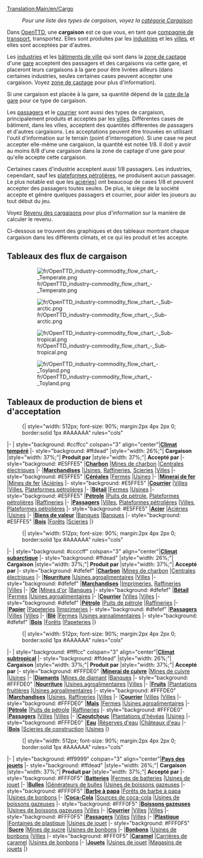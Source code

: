 [[Translation:Main/en/Cargo]]{{fr/Table des matières}}
:''Pour une liste des types de cargaison, voyez la [[Category/fr/Cargaison|catégorie Cargaison]]''

Dans [[Main/fr/OpenTTD|OpenTTD]], une '''cargaison''' est ce que vous, en tant que [[Main/fr/Compagnie de transport|compagnie de transport]], transportez. Elles sont produites par les [[Main/fr/Industries|industries]] et les [[Main/fr/Ville|villes]], et elles sont acceptées par d'autres.

Les [[Main/fr/Industries|industries]] et les [[Main/en/Ville/Fr#Bâtiments de la ville|bâtiments de ville]] qui sont dans la [[Main/fr/Zone de captage|zone de captage]] d'une [[Main/fr/Gares|gare]] acceptent des passagers et des cargaisons via cette gare, et placeront leurs cargaisons à la gare pour être livrées ailleurs (dans certaines industries, seules certaines cases peuvent accepter une cargaison. Voyez [[Main/fr/Zone de captage|zone de captage]] pour plus d'information).

Si une cargaison est placée à la gare, sa quantité dépend de la [[Main/en/Mécanique du jeu/Fr#Cote de gare|cote de la gare]] pour ce type de cargaison.

Les [[Main/fr/Passagers|passagers]] et le [[Main/fr/Courrier|courrier]] sont aussi des types de cargaison, principalement produits et acceptés par les [[Main/fr/Ville|villes]]. Différentes cases de bâtiment, dans les villes, acceptent des quantités différentes de passagers et d'autres cargaisons. Les acceptations peuvent être trouvées en utilisant l'outil d'information sur le terrain (point d'interrogation). Si une case ne peut accepter elle-même une cargaison, la quantité est notée 1/8. Il doit y avoir au moins 8/8 d'une cargaison dans la zone de captage d'une gare pour qu'elle accepte cette cargaison.

Certaines cases d'industrie acceptent aussi 1/8 passagers. Les industries, cependant, sauf les [[Main/fr/Plateforme pétrolière|plateformes pétrolières]], ne produisent aucun passager. Le plus notable est que les [[Main/fr/Aciérie|aciéries]]] ont beaucoup de cases 1/8 et peuvent accepter des passagers toutes seules. De plus, le siège de la société accepte et génère quelques passagers et courrier, pour aider les joueurs au tout début du jeu.

Voyez [[Main/fr/Revenu de cargaison|Revenu des cargaisons]] pour plus d'information sur la manière de calculer le revenu.

Ci-dessous se trouvent des graphiques et des tableaux montrant chaque cargaison dans les différents climats, et ce qui les produit et les accepte.

==Tableaux des flux de cargaison==
:[[File:fr/OpenTTD industry-commodity flow chart - Temperate.png|border]]

:[[File:fr/OpenTTD industry-commodity flow chart - Sub-arctic.png|border]]

:[[File:fr/OpenTTD industry-commodity flow chart - Sub-tropical.png|border]]

:[[File:fr/OpenTTD industry-commodity flow chart - Toyland.png|border]]

==Tableaux de production de biens et d'acceptation==
:{| {{en/Wikitable}} style="width: 512px; font-size: 90%; margin:2px 4px 2px 0; border:solid 1px #AAAAAA" rules="cols"
|- 
| style="background: #ccffcc" colspan="3" align="center"|'''[[Main/en/Climat/Fr#Tempéré|Climat tempéré]]'''
|- style="background: #ffdead"
|style="width: 26%;"| '''Cargaison'''
|style="width: 37%;"| '''Produit par'''
|style="width: 37%;"| '''Accepté par'''
|- style="background: #E5FFE5"
|'''[[Main/fr/Charbon|Charbon]]'''
|[[Main/fr/Mine de charbon|Mines de charbon]]
|[[Main/fr/Centrale électrique|Centrales électriques]]
|-
|'''[[Main/fr/Marchandises|Marchandises]]'''
|[[Main/fr/Usine|Usines]], [[Main/fr/Raffinerie|Raffineries]], [[Main/fr/Scierie|Scieries]]
|[[Main/fr/Ville|Villes]]
|- style="background: #E5FFE5"
|'''[[Main/fr/Céréales|Céréales]]'''
|[[Main/fr/Ferme|Fermes]]
|[[Main/fr/Usine|Usines]]
|-
|'''[[Main/fr/Minerai de fer|Minerai de fer]]'''
|[[Main/fr/Mine de fer|Mines de fer]]
|[[Main/fr/Aciérie|Aciéries]]
|- style="background: #E5FFE5"
|'''[[Main/fr/Courrier|Courrier]]'''
|[[Main/fr/Ville|Villes]]
|[[Main/fr/Ville|Villes]], [[Main/fr/Plateforme pétrolière|Plateformes pétrolières]]
|-
|'''[[Main/fr/Bétail|Bétail]]'''
|[[Main/fr/Ferme|Fermes]]
|[[Main/fr/Usine|Usines]]
|- style="background: #E5FFE5"
|'''[[Main/fr/Pétrole|Pétrole]]'''
|[[Main/fr/Puits de pétrole|Puits de pétrole]], [[Main/fr/Plateforme pétrolière|Plateformes pétrolières]]
|[[Main/fr/Raffinerie|Raffineries]]
|-
|'''[[Main/fr/Passagers|Passagers]]'''
|[[Main/fr/Ville|Villes]], [[Main/fr/Plateforme pétrolière|Plateformes pétrolières]]
|[[Main/fr/Ville|Villes]], [[Main/fr/Plateforme pétrolière|Plateformes pétrolières]]
|- style="background: #E5FFE5"
|'''[[Main/fr/Acier|Acier]]'''
|[[Main/fr/Aciérie|Aciéries]]
|[[Main/fr/Usine|Usines]]
|-
|'''[[Main/fr/Biens de valeur|Biens de valeur]]'''
|[[Main/fr/Banque|Banques]]
|[[Main/fr/Banque|Banques]]
|- style="background: #E5FFE5"
|'''[[Main/fr/Bois|Bois]]'''
|[[Main/fr/Forêt|Forêts]]
|[[Main/fr/Scierie|Scieries]]
|}

:{| {{en/Wikitable}} style="width: 512px; font-size: 90%; margin:2px 4px 2px 0; border:solid 1px #AAAAAA" rules="cols"
|- 
| style="background: #ccccff" colspan="3" align="center"|'''[[Main/en/Climat/Fr#Subarctique|Climat subarctique]]'''
|- style="background: #ffdead"
|style="width: 26%;"| '''Cargaison'''
|style="width: 37%;"| '''Produit par'''
|style="width: 37%;"| '''Accepté par'''
|- style="background: #dfefef"
|'''[[Main/fr/Charbon|Charbon]]'''
|[[Main/fr/Mine de charbon|Mines de charbon]]
|[[Main/fr/Centrale électrique|Centrales électriques]]
|-
|'''[[Main/fr/Nourriture|Nourriture]]'''
|[[Main/fr/Usine agroalimentaire|Usines agroalimentaires]]
|[[Main/fr/Ville|Villes]]
|- style="background: #dfefef"
|'''[[Main/fr/Marchandises|Marchandises]]'''
|[[Main/fr/Imprimerie|Imprimeries]], [[Main/fr/Raffinerie|Raffineries]]
|[[Main/fr/Ville|Villes]]
|-
|'''[[Main/fr/Or|Or]]'''
|[[Main/fr/Mine d'or|Mines d'or]]
|[[Main/fr/Banque|Banques]]
|- style="background: #dfefef"
|'''[[Main/fr/Bétail|Bétail]]'''
|[[Main/fr/Ferme|Fermes]]
|[[Main/fr/Usine agroalimentaire|Usines agroalimentaires]]
|-
|'''[[Main/fr/Courrier|Courrier]]'''
|[[Main/fr/Ville|Villes]]
|[[Main/fr/Ville|Villes]]
|- style="background: #dfefef"
|'''[[Main/fr/Pétrole|Pétrole]]'''
|[[Main/fr/Puits de pétrole|Puits de pétrole]]
|[[Main/fr/Raffinerie|Raffineries]]
|-
|'''[[Main/fr/Papier|Papier]]'''
|[[Main/fr/Papeterie|Papeteries]]
|[[Main/fr/Imprimerie|Imprimeries]]
|- style="background: #dfefef"
|'''[[Main/fr/Passagers|Passagers]]'''
|[[Main/fr/Ville|Villes]]
|[[Main/fr/Ville|Villes]]
|-
|'''[[Main/fr/Blé|Blé]]'''
|[[Main/fr/Ferme|Fermes]]
|[[Main/fr/Usine agroalimentaire|Usines agroalimentaires]]
|- style="background: #dfefef"
|'''[[Main/fr/Bois|Bois]]'''
|[[Main/fr/Forêt|Forêts]]
|[[Main/fr/Papeterie|Papeteries]]
|}

:{| {{en/Wikitable}} style="width: 512px; font-size: 90%; margin:2px 4px 2px 0; border:solid 1px #AAAAAA" rules="cols"
|- 
| style="background: #ffffcc" colspan="3" align="center"|'''[[Main/en/Climat/Fr#Subtropical|Climat subtropical]]'''
|- style="background: #ffdead"
|style="width: 26%;"| '''Cargaison'''
|style="width: 37%;"| '''Produit par'''
|style="width: 37%;"| '''Accepté par'''
|- style="background: #FFFDE0"
|'''[[Main/fr/Minerai de cuivre|Minerai de cuivre]]'''
|[[Main/fr/Mine de cuivre|Mines de cuivre]]
|[[Main/fr/Usine|Usines]]
|-
|'''[[Main/fr/Diamant|Diamants]]'''
|[[Main/fr/Mine de diamant|Mines de diamant]]
|[[Main/fr/Banque|Banques]]
|- style="background: #FFFDE0"
|'''[[Main/fr/Nourriture|Nourriture]]'''
|[[Main/fr/Usine agroalimentaire|Usines agroalimentaires]]
|[[Main/fr/Ville|Villes]]
|-
|'''[[Main/fr/Fruits|Fruits]]'''
|[[Main/fr/Plantation fruitière|Plantations fruitières]]
|[[Main/fr/Usine agroalimentaire|Usines agroalimentaires]]
|- style="background: #FFFDE0"
|'''[[Main/fr/Marchandises|Marchandises]]'''
|[[Main/fr/Usine|Usines]], [[Main/fr/Raffinerie|Raffineries]]
|[[Main/fr/Ville|Villes]]
|-
|'''[[Main/fr/Courrier|Courrier]]'''
|[[Main/fr/Ville|Villes]]
|[[Main/fr/Ville|Villes]]
|- style="background: #FFFDE0"
|'''[[Main/fr/Maïs|Maïs]]'''
|[[Main/fr/Ferme|Fermes]]
|[[Main/fr/Usine agroalimentaire|Usines agroalimentaires]]
|-
|'''[[Main/fr/Pétrole|Pétrole]]'''
|[[Main/fr/Puits de pétrole|Puits de pétrole]]
|[[Main/fr/Raffinerie|Raffineries]]
|- style="background: #FFFDE0"
|'''[[Main/fr/Passagers|Passagers]]'''
|[[Main/fr/Ville|Villes]]
|[[Main/fr/Ville|Villes]]
|-
|'''[[Main/fr/Caoutchouc|Caoutchouc]]'''
|[[Main/fr/Plantation d'hévéa|Plantations d'hévéas]]
|[[Main/fr/Usine|Usines]]
|- style="background: #FFFDE0"
|'''[[Main/fr/Eau|Eau]]'''
|[[Main/fr/Réserve d'eau|Réserves d'eau]]
|[[Main/fr/Château d'eau|Châteaux d'eau]]
|-
|'''[[Main/fr/Bois|Bois]]'''
|[[Main/fr/Scierie de construction|Scieries de construction]]
|[[Main/fr/Usine|Usines]]
|}

:{| {{en/Wikitable}} style="width: 512px; font-size: 90%; margin:2px 4px 2px 0; border:solid 1px #AAAAAA" rules="cols"
|- 
| style="background: #ff9999" colspan="3" align="center"|'''[[Main/en/Climat/Fr#Pays des jouets|Pays des jouets]]'''
|- style="background: #ffdead"
|style="width: 26%;"| '''Cargaison'''
|style="width: 37%;"| '''Produit par'''
|style="width: 37%;"| '''Accepté par'''
|- style="background: #FFF0F5"
|'''[[Main/fr/Batterie|Batteries]]'''
|[[Main/fr/Ferme de batterie|Fermes de batteries]]
|[[Main/fr/Usine de jouet|Usines de jouet]]
|-
|'''[[Main/fr/Bulles|Bulles]]'''
|[[Main/fr/Générateur de bulles|Générateurs de bulles]]
|[[Main/fr/Usine de boisson gazeuse|Usines de boissons gazeuses]]
|- style="background: #FFF0F5"
|'''[[Main/fr/Barbe à papa|Barbe à papa]]''' 
|[[Main/fr/Forêt de barbe à papa|Forêts de barbe à papa]]
|[[Main/fr/Usine de bonbons|Usines de bonbons]]
|-
|'''[[Main/fr/Coca-Cola|Coca-Cola]]'''
|[[Main/fr/Source de coca-cola|Sources de coca-cola]]
|[[Main/fr/Usine de boisson gazeuse|Usines de boissons gazeuses]]
|- style="background: #FFF0F5"
|'''[[Main/fr/Boisson gazeuse|Boissons gazeuses]]'''
|[[Main/fr/Usine de boisson gazeuse|Usines de boissons gazeuses]]
|[[Main/fr/Ville|Villes]]
|-
|'''[[Main/fr/Courrier|Courrier]]'''
|[[Main/fr/Ville|Villes]]
|[[Main/fr/Ville|Villes]]
|- style="background: #FFF0F5"
|'''[[Main/fr/Passagers|Passagers]]'''
|[[Main/fr/Ville|Villes]]
|[[Main/fr/Ville|Villes]]
|-
|'''[[Main/fr/Plastique|Plastique]]'''
|[[Main/fr/Fontaine de plastique|Fontaines de plastique]]
|[[Main/fr/Usine de jouet|Usines de jouet]]
|- style="background: #FFF0F5"
|'''[[Main/fr/Sucre|Sucre]]'''
|[[Main/fr/Mine de sucre|Mines de sucre]]
|[[Main/fr/Usine de bonbons|Usines de bonbons]]
|-
|'''[[Main/fr/Bonbon|Bonbons]]'''
|[[Main/fr/Usine de bonbons|Usines de bonbons]]
|[[Main/fr/Ville|Villes]]
|- style="background: #FFF0F5"
|'''[[Main/fr/Caramel|Caramel]]'''
|[[Main/fr/Carrière de caramel|Carrières de caramel]]
|[[Main/fr/Usine de bonbons|Usines de bonbons]]
|-
|'''[[Main/fr/Jouet|Jouets]]'''
|[[Main/fr/Usine de jouet|Usines de jouet]]
|[[Main/fr/Magasin de jouet|Magasins de jouets]]
|}